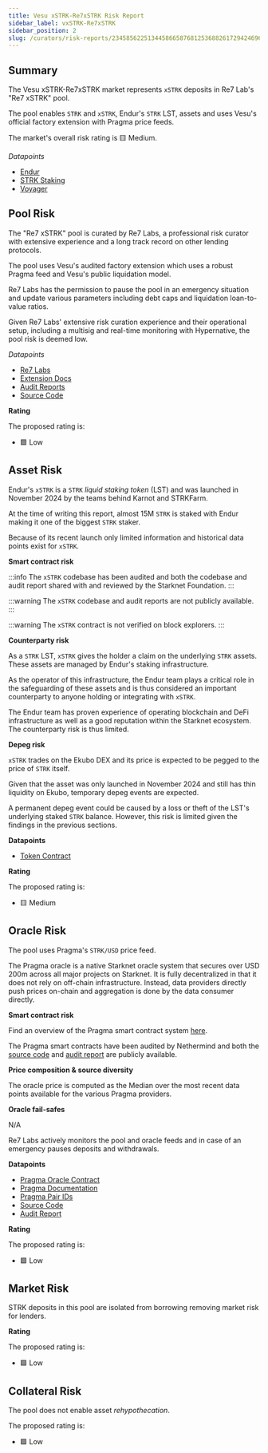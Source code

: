 ```yaml
---
title: Vesu xSTRK-Re7xSTRK Risk Report
sidebar_label: vxSTRK-Re7xSTRK
sidebar_position: 2
slug: /curators/risk-reports/2345856225134458665876812536882617294246962319062565703131100435311373119841/xstrk
---
```




## Summary

The Vesu xSTRK-Re7xSTRK market represents `xSTRK` deposits in Re7 Lab's "Re7 xSTRK" pool.

The pool enables `STRK` and `xSTRK`, Endur's `STRK` LST, assets and uses Vesu's official factory extension with Pragma price feeds.

The market's overall risk rating is 🟨 Medium.

*Datapoints*

- [Endur](https://app.endur.fi/)
- [STRK Staking](https://dashboard.endur.fi/)
- [Voyager](https://voyager.online/contract/0x028d709c875c0ceac3dce7065bec5328186dc89fe254527084d1689910954b0a)


## Pool Risk

The "Re7 xSTRK" pool is curated by Re7 Labs, a professional risk curator with extensive experience and a long track record on other lending protocols.

The pool uses Vesu's audited factory extension which uses a robust Pragma feed and Vesu's public liquidation model.

Re7 Labs has the permission to pause the pool in an emergency situation and update various parameters including debt caps and liquidation loan-to-value ratios. 

Given Re7 Labs' extensive risk curation experience and their operational setup, including a multisig and real-time monitoring with Hypernative, the pool risk is deemed low.

*Datapoints*

- [Re7 Labs](https://re7.capital)
- [Extension Docs](https://docs.vesu.xyz/)
- [Audit Reports](https://github.com/vesuxyz/security)
- [Source Code](https://github.com/vesuxyz/vesu-v1/blob/main/src/extension/default_extension_po.cairo)

**Rating**

The proposed rating is:

- 🟩 Low


## Asset Risk

Endur's `xSTRK` is a `STRK` *liquid staking token* (LST) and was launched in November 2024 by the teams behind Karnot and STRKFarm.

At the time of writing this report, almost 15M `STRK` is staked with Endur making it one of the biggest `STRK` staker.

Because of its recent launch only limited information and historical data points exist for `xSTRK`.


**Smart contract risk**

:::info
The `xSTRK` codebase has been audited and both the codebase and audit report shared with and reviewed by the Starknet Foundation.
:::

:::warning
The `xSTRK` codebase and audit reports are not publicly available.
:::

:::warning
The `xSTRK` contract is not verified on block explorers.
:::

**Counterparty risk**

As a `STRK` LST, `xSTRK` gives the holder a claim on the underlying `STRK` assets. These assets are managed by Endur's staking infrastructure.

As the operator of this infrastructure, the Endur team plays a critical role in the safeguarding of these assets and is thus considered an important counterparty to anyone holding or integrating with `xSTRK`.

The Endur team has proven experience of operating blockchain and DeFi infrastructure as well as a good reputation within the Starknet ecosystem. The counterparty risk is thus limited.

**Depeg risk**

`xSTRK` trades on the Ekubo DEX and its price is expected to be pegged to the price of `STRK` itself.

Given that the asset was only launched in November 2024 and still has thin liquidity on Ekubo, temporary depeg events are expected.

A permanent depeg event could be caused by a loss or theft of the LST's underlying staked `STRK` balance. However, this risk is limited given the findings in the previous sections.

**Datapoints**

- [Token Contract](https://voyager.online/contract/0x028d709c875c0ceac3dce7065bec5328186dc89fe254527084d1689910954b0a)

**Rating**

The proposed rating is:

- 🟨 Medium


## Oracle Risk

The pool uses Pragma's `STRK/USD` price feed.

The Pragma oracle is a native Starknet oracle system that secures over USD 200m across all major projects on Starknet.
It is fully decentralized in that it does not rely on off-chain infrastructure. Instead, data providers directly push prices on-chain and aggregation is done by the data consumer directly.

**Smart contract risk**

Find an overview of the Pragma smart contract system [here](https://github.com/Astraly-Labs/pragma-oracle?tab=readme-ov-file#overview).

The Pragma smart contracts have been audited by Nethermind and both the [source code](https://github.com/Astraly-Labs/pragma-oracle) and [audit report](https://github.com/astraly-labs/pragma-oracle/tree/main/audits) are publicly available.

**Price composition & source diversity**

The oracle price is computed as the Median over the most recent data points available for the various Pragma providers.

**Oracle fail-safes**

N/A

Re7 Labs actively monitors the pool and oracle feeds and in case of an emergency pauses deposits and withdrawals.

**Datapoints**

- [Pragma Oracle Contract](https://voyager.online/contract/0x02a85bd616f912537c50a49a4076db02c00b29b2cdc8a197ce92ed1837fa875b)
- [Pragma Documentation](https://docs.pragma.build/Resources/Cairo%201/data-feeds/consuming-data)
- [Pragma Pair IDs](https://docs.pragma.build/Resources/Cairo%201/data-feeds/supported-assets)
- [Source Code](https://github.com/Astraly-Labs/pragma-oracle)
- [Audit Report](https://github.com/astraly-labs/pragma-oracle/tree/main/audits)

**Rating**

The proposed rating is:

- 🟩 Low


## Market Risk

STRK deposits in this pool are isolated from borrowing removing market risk for lenders.

**Rating**

The proposed rating is:

- 🟩 Low


## Collateral Risk

The pool does not enable asset *rehypothecation*.

The proposed rating is:

- 🟩 Low